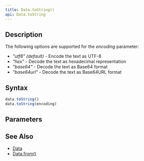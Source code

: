 ```yaml
---
title: Data.toString()
api: Data.toString
---
```


## Description

<Summary/>

The following options are supported for the _encoding_ parameter:

- _"utf8" (default)_ - Encode the text as UTF-8
- _"hex"_ - Decode the text as hexadecimal representation
- _"base64"_ - Decode the text as Base64 format
- _"base64url"_ - Decode the text as Base64URL format

## Syntax

``` js
data.toString()
data.toString(encoding)
```

## Parameters

<Parameters/>

## See Also

* [Data](/reference/api/Data)
* [Data.from()](/reference/api/Data/from)
